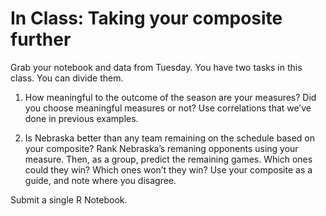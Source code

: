 # In Class: Taking your composite further

Grab your notebook and data from Tuesday. You have two tasks in this class. You can divide them. 

1. How meaningful to the outcome of the season are your measures? Did you choose meaningful measures or not? Use correlations that we've done in previous examples.

2. Is Nebraska better than any team remaining on the schedule based on your composite? Rank Nebraska's remaning opponents using your measure. Then, as a group, predict the remaining games. Which ones could they win? Which ones won't they win? Use your composite as a guide, and note where you disagree. 

Submit a single R Notebook. 